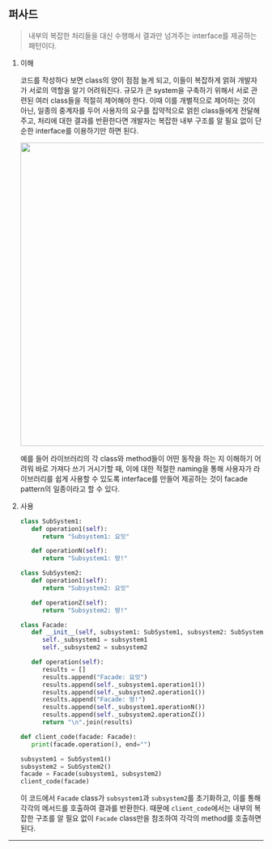 ## 퍼사드

> 내부의 복잡한 처리들을 대신 수행해서 결과만 넘겨주는 interface를 제공하는 패턴이다.

1. 이해

   코드를 작성하다 보면 class의 양이 점점 늘게 되고, 이들이 복잡하게 얽혀 개발자가 서로의 역할을 알기 어려워진다. 규모가 큰 system을 구축하기 위해서 서로 관련된 여러 class들을 적절히 제어해야 한다. 이때 이를 개별적으로 제어하는 것이 아닌, 일종의 중계자를 두어 사용자의 요구를 집약적으로 얽힌 class들에게 전달해 주고, 처리에 대한 결과를 반환한다면 개발자는 복잡한 내부 구조를 알 필요 없이 단순한 interface를 이용하기만 하면 된다.

   <img src="https://github.com/user-attachments/assets/57304870-38d3-41f9-8ad0-f4a4cc14ba79" width="600" />

   예를 들어 라이브러리의 각 class와 method들이 어떤 동작을 하는 지 이해하기 어려워 바로 가져다 쓰기 거시기할 때, 이에 대한 적절한 naming을 통해 사용자가 라이브러리를 쉽게 사용할 수 있도록 interface를 만들어 제공하는 것이 facade pattern의 일종이라고 할 수 있다.

2. 사용

   ```python
   class SubSystem1:
      def operation1(self):
         return "Subsystem1: 요잇"

      def operationN(self):
         return "Subsystem1: 땅!"

   class SubSystem2:
      def operation1(self):
         return "Subsystem2: 요잇"

      def operationZ(self):
         return "Subsystem2: 땅!"

   class Facade:
      def __init__(self, subsystem1: SubSystem1, subsystem2: SubSystem2):
         self._subsystem1 = subsystem1
         self._subsystem2 = subsystem2

      def operation(self):
         results = []
         results.append("Facade: 요잇")
         results.append(self._subsystem1.operation1())
         results.append(self._subsystem2.operation1())
         results.append("Facade: 땅!")
         results.append(self._subsystem1.operationN())
         results.append(self._subsystem2.operationZ())
         return "\n".join(results)

   def client_code(facade: Facade):
      print(facade.operation(), end="")

   subsystem1 = SubSystem1()
   subsystem2 = SubSystem2()
   facade = Facade(subsystem1, subsystem2)
   client_code(facade)
   ```

   이 코드에서 `Facade` class가 `subsystem1`과 `subsystem2`를 초기화하고, 이를 통해 각각의 메서드를 호출하여 결과를 반환한다. 때문에 `client_code`에서는 내부의 복잡한 구조를 알 필요 없이 `Facade` class만을 참조하여 각각의 method를 호출하면 된다.

---
